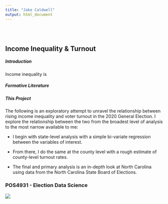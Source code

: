 ```yaml
---
title: "Jake Caldwell"
output: html_document
---
```


<style type="text/css">
.title {
  display: none;
}

#getting-started img {
  margin-right: 10px;
}

</style>

<div class="row" style="padding-top: 30px;">
<div class="col-sm-6">

# **Income Inequality & Turnout**

##### Introduction

Income inequality is   

##### Formative Literature 



##### This Project  

The following is an exploratory attempt to unravel the relationship between rising income inequality and voter turnout in the 2020 General Election.  I explore the relationship between the two from the broadest level of analysis to the most narrow available to me:  

- I begin with state-level analysis with a simple bi-variate regression between the variables of interest.  

- From there, I do the same at the county level with a rough estimate of county-level turnout rates.  

- The final and primary analysis is an in-depth look at North Carolina using data from the North Carolina State Board of Elections.


</div>
<div class="col-sm-6">

### POS4931 - Election Data Science

<a href = "https://crumplab.github.io">
![](images/logo.png)
</a>
</div>
